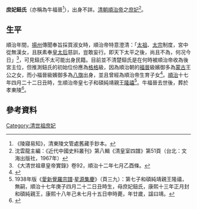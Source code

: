 '''庶妃鈕氏'''（亦稱為牛福晉<ref>《陵寢易知》，清東陵文管處舊藏手鈔本。</ref>），出身不詳。[[清朝|清朝]][[順治帝|順治帝]]之[[庶妃|庶妃]]<ref>沈雲龍主編：《近代中國史料叢刊》第八輯《清皇室四譜》第51頁（台北：文海出版社，1967年）</ref>。

==生平==
順治年間，[[揚州|揚州]]傳聞奉旨採買淑女時，順治帝特意澄清：「[[努爾哈赤|太祖]]、[[皇太極|太宗]]制度，宮中從無漢女，且朕素奉[[孝莊文皇后|皇太后]]慈訓，豈敢妄行。即天下太平之後，尚且不為，何况今日」<ref>《大清世祖章皇帝實錄》卷92，順治十二年七月乙酉條。</ref>，可見鈕氏不太可能出身民籍。目前並不清楚鈕氏是在何時被順治帝收為後宮主位，但推測鈕氏的初始位份應為[[格格|格格]]級，因為順治朝的[[福晉|福晉]]級嬪御多為[[蒙古|蒙古]]王公之女，而小福晉級嬪御多為[[八旗|八旗]]出身，並且曾經為順治帝生育子女<ref name=Wong>{{cite book |author1=王冕森 |title=清代后妃雜識 |date=2022 |publisher=上海社會科學院出版社 |isbn=978-7-5520-3820-0}}</ref>。[[順治|順治]]十七年四月二十二日丑時，生順治帝皇七子和碩純靖親王[[隆禧|隆禧]]<ref name="a1">1938年版《[[愛新覺羅宗譜|愛新覺羅宗譜]]·[[星源集慶|星源集慶]]》（頁三九）：第七子和碩純靖親王隆禧，無嗣，順治十七年庚子四月二十二日丑時生，母庶妃鈕氏，康熙十三年正月封和碩純親王，康熙十八年己未七月十五日申時薨，年廿歲，諡曰靖。</ref>。牛福晉去世後，葬於孝東陵<ref>{{cite book |author1= -{于}-善浦 |title=清東陵大觀 |date=1985 |publisher=河北人民出版社 |location=石家莊 |page=51}}</ref>。

==參考資料==
{{Reflist}}

{{清世祖皇室}}
{{清朝人物小作品}}
[[Category:清世祖庶妃|Category:清世祖庶妃]]